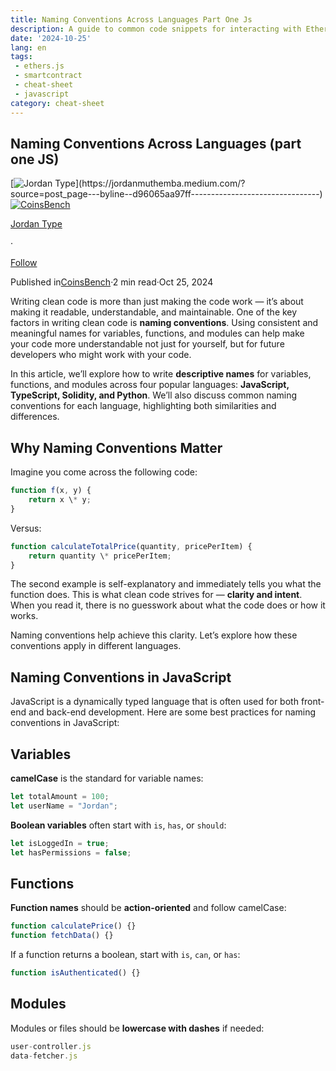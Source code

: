 ```yaml
---
title: Naming Conventions Across Languages Part One Js
description: A guide to common code snippets for interacting with Ethereum smart contracts using Naming Conventions Across Languag...
date: '2024-10-25'
lang: en
tags:
 - ethers.js
 - smartcontract
 - cheat-sheet
 - javascript
category: cheat-sheet
---
```



## Naming Conventions Across Languages (part one JS)

[![Jordan Type](https://miro.medium.com/v2/resize:fill:88:88/0*-BxK6NvbOEXZ038-.)](https://jordanmuthemba.medium.com/?source=post_page---byline--d96065aa97ff--------------------------------)
[![CoinsBench](https://miro.medium.com/v2/resize:fill:48:48/1*cxyieQYifV8lgCQjIXZ6ZQ.jpeg)](https://coinsbench.com/?source=post_page---byline--d96065aa97ff--------------------------------)

[Jordan Type](https://jordanmuthemba.medium.com/?source=post_page---byline--d96065aa97ff--------------------------------)

·

[Follow](https://medium.com/m/signin?actionUrl=https%3A%2F%2Fmedium.com%2F_%2Fsubscribe%2Fuser%2Fc405a7ae1c25&operation=register&redirect=https%3A%2F%2Fcoinsbench.com%2Fnaming-conventions-across-languages-part-one-js-d96065aa97ff&user=Jordan+Type&userId=c405a7ae1c25&source=post_page-c405a7ae1c25--byline--d96065aa97ff---------------------post_header-----------)

Published in[CoinsBench](https://coinsbench.com/?source=post_page---byline--d96065aa97ff--------------------------------)·2 min read·Oct 25, 2024

Writing clean code is more than just making the code work — it’s about making it readable, understandable, and maintainable. One of the key factors in writing clean code is **naming conventions**. Using consistent and meaningful names for variables, functions, and modules can help make your code more understandable not just for yourself, but for future developers who might work with your code.

In this article, we’ll explore how to write **descriptive names** for variables, functions, and modules across four popular languages: **JavaScript, TypeScript, Solidity, and Python**. We’ll also discuss common naming conventions for each language, highlighting both similarities and differences.

## Why Naming Conventions Matter

Imagine you come across the following code:


```js
function f(x, y) {  
    return x \* y;  
}
```

Versus:

```js
function calculateTotalPrice(quantity, pricePerItem) {  
    return quantity \* pricePerItem;  
}
```

The second example is self-explanatory and immediately tells you what the function does. This is what clean code strives for — **clarity and intent**. When you read it, there is no guesswork about what the code does or how it works.

Naming conventions help achieve this clarity. Let’s explore how these conventions apply in different languages.

## Naming Conventions in JavaScript

JavaScript is a dynamically typed language that is often used for both front-end and back-end development. Here are some best practices for naming conventions in JavaScript:

## Variables

**camelCase** is the standard for variable names:

```js
let totalAmount = 100;  
let userName = "Jordan";
```

**Boolean variables** often start with `is`, `has`, or `should`:

```js
let isLoggedIn = true;  
let hasPermissions = false;
```

## Functions

**Function names** should be **action-oriented** and follow camelCase:

```js
function calculatePrice() {}  
function fetchData() {}
```

If a function returns a boolean, start with `is`, `can`, or `has`:

```js
function isAuthenticated() {}
```

## Modules

Modules or files should be **lowercase with dashes** if needed:

```js
user-controller.js  
data-fetcher.js
```
